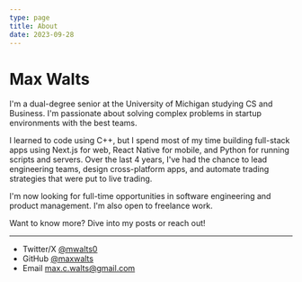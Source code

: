 ```yaml
---
type: page
title: About
date: 2023-09-28
---
```


# Max Walts

I'm a dual-degree senior at the University of Michigan studying CS and Business. I'm passionate about solving complex problems in startup environments with the best teams.

I learned to code using C++, but I spend most of my time building full-stack apps using Next.js for web, React Native for mobile, and Python for running scripts and servers. Over the last 4 years, I've had the chance to lead engineering teams, design cross-platform apps, and automate trading strategies that were put to live trading.

I'm now looking for full-time opportunities in software engineering and product management. I'm also open to freelance work.

Want to know more? Dive into my posts or reach out!

---

- Twitter/X [@mwalts0](https://x.com/mwalts0)
- GitHub [@maxwalts](https://github.com/maxwalts)
- Email max.c.walts@gmail.com
